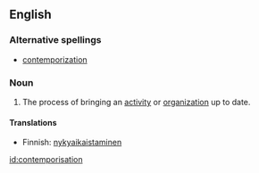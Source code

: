 ==English==

===Alternative spellings===
* [[contemporization]]

===Noun===
{{en-noun}}
#The process of bringing an [[activity]] or [[organization]] up to date.

====Translations====
{{trans-top|bringing something up to date}}
*Finnish: [[nykyaikaistaminen]]
{{trans-bottom}}

[[id:contemporisation]]